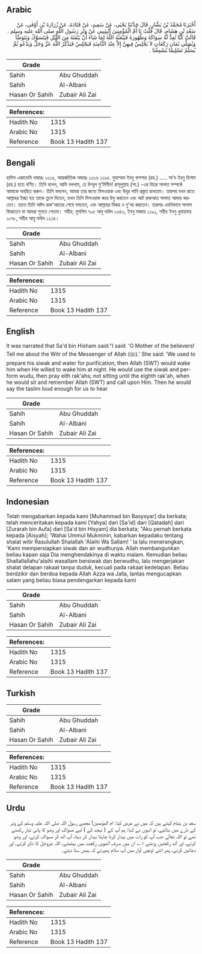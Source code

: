 ## Arabic


<div dir="rtl" lang="ar" style={{fontSize:'larger',backgroundColor:'#f8f9fa',padding:20}}>
أَخْبَرَنَا مُحَمَّدُ بْنُ بَشَّارٍ، قَالَ حَدَّثَنَا يَحْيَى، عَنْ سَعِيدٍ، عَنْ قَتَادَةَ، عَنْ زُرَارَةَ بْنِ أَوْفَى، عَنْ سَعْدِ بْنِ هِشَامٍ، قَالَ قُلْتُ يَا أُمَّ الْمُؤْمِنِينَ أَنْبِئِينِي عَنْ وَتْرِ رَسُولِ اللَّهِ صلى الله عليه وسلم ‏.‏ قَالَتْ كُنَّا نُعِدُّ لَهُ سِوَاكَهُ وَطُهُورَهُ فَيَبْعَثُهُ اللَّهُ لِمَا شَاءَ أَنْ يَبْعَثَهُ مِنَ اللَّيْلِ فَيَتَسَوَّكُ وَيَتَوَضَّأُ وَيُصَلِّي ثَمَانِ رَكَعَاتٍ لاَ يَجْلِسُ فِيهِنَّ إِلاَّ عِنْدَ الثَّامِنَةِ فَيَجْلِسُ فَيَذْكُرُ اللَّهَ عَزَّ وَجَلَّ وَيَدْعُو ثُمَّ يُسَلِّمُ تَسْلِيمًا يُسْمِعُنَا ‏.‏
</div>
<div style={{backgroundColor:'#f8f9fa',padding:20, marginBottom: 10}}><table> <thead> <tr> <th>Grade</th> <th></th> </tr> </thead> <tbody> <tr><td>Sahih</td><td>Abu Ghuddah</td></tr><tr><td>Sahih</td><td>Al-Albani</td></tr><tr><td>Hasan Or Sahih</td><td>Zubair Ali Zai</td></tr></tbody></table><table> <thead> <tr> <th>References:</th> <th></th> </tr> </thead> <tbody><tr><td>Hadith No</td><td>1315</td></tr><tr><td>Arabic No</td><td>1315</td></tr><tr><td>Reference</td><td>Book 13 Hadith 137</td></tr></tbody></table></div>

## Bengali


<div dir="ltr" lang="bn" style={{fontSize:'larger',backgroundColor:'#f8f9fa',padding:20}}>
হাদিস একাডেমি নাম্বারঃ ১৩১৫, আন্তর্জাতিক নাম্বারঃ ১৩১৬ ১৩১৫. মুহাম্মাদ ইবনু বাশশার (রহ.) ..... সা'দ ইবনু হিশাম (রহ.) হতে বর্ণিত। তিনি বলেন, আমি বললাম, হে উম্মুল মু'মিনীন! রাসূলুল্লাহ (সা.) -এর বিতর সালাত সম্পর্কে আমাকে অবহিত করুন। তিনি বললেন, আমরা তার জন্যে মিসওয়াক এবং উযূর পানি প্রস্তুত রাখতাম। তারপর যখন রাতে আল্লাহর ইচ্ছা হত তাকে তুলে দিতেন, তখন তিনি মিসওয়াক করে উযু করতেন এবং আট রাকআত সালাত আদায় করতেন। তাতে তিনি অষ্টম রাক'আতের শেষে বসতেন, এবং আল্লাহর যিকর ও দু'আ করতেন। তারপর এমনিভাবে সালাম ফিরাতেন যা আমরা শুনতে পেতাম। সহীহ: মুসলিম ৭০৫ আবু দাউদ ১৩৪৩, ইবনু মাজাহ ১১৯১, সহীহ ইবনু খুযায়মাহ ১০৭৮, সহীহ আবু দাউদ ১২১৪।
</div>
<div style={{backgroundColor:'#f8f9fa',padding:20, marginBottom: 10}}><table> <thead> <tr> <th>Grade</th> <th></th> </tr> </thead> <tbody> <tr><td>Sahih</td><td>Abu Ghuddah</td></tr><tr><td>Sahih</td><td>Al-Albani</td></tr><tr><td>Hasan Or Sahih</td><td>Zubair Ali Zai</td></tr></tbody></table><table> <thead> <tr> <th>References:</th> <th></th> </tr> </thead> <tbody><tr><td>Hadith No</td><td>1315</td></tr><tr><td>Arabic No</td><td>1315</td></tr><tr><td>Reference</td><td>Book 13 Hadith 137</td></tr></tbody></table></div>

## English


<div dir="ltr" lang="en" style={{fontSize:'larger',backgroundColor:'#f8f9fa',padding:20}}>
It was narrated that Sa'd bin Hisham said:"I said: 'O Mother of the believers! Tell me about the Witr of the Messenger of Allah (ﷺ).' She said: 'We used to prepare his siwak and water for purification, then Allah (SWT) would wake him when He willed to wake him at night. He would use the siwak and perform wudu, then pray eith rak'ahs; not sitting until the eighth rak'ah, when he would sit and remember Allah (SWT) and call upon Him. Then he would say the taslim loud enough for us to hear
</div>
<div style={{backgroundColor:'#f8f9fa',padding:20, marginBottom: 10}}><table> <thead> <tr> <th>Grade</th> <th></th> </tr> </thead> <tbody> <tr><td>Sahih</td><td>Abu Ghuddah</td></tr><tr><td>Sahih</td><td>Al-Albani</td></tr><tr><td>Hasan Or Sahih</td><td>Zubair Ali Zai</td></tr></tbody></table><table> <thead> <tr> <th>References:</th> <th></th> </tr> </thead> <tbody><tr><td>Hadith No</td><td>1315</td></tr><tr><td>Arabic No</td><td>1315</td></tr><tr><td>Reference</td><td>Book 13 Hadith 137</td></tr></tbody></table></div>

## Indonesian


<div dir="ltr" lang="id" style={{fontSize:'larger',backgroundColor:'#f8f9fa',padding:20}}>
Telah mengabarkan kepada kami [Muhammad bin Basysyar] dia berkata; telah menceritakan kepada kami [Yahya] dari [Sa'id] dari [Qatadah] dari [Zurarah bin Aufa] dari [Sa'd bin Hisyam] dia berkata; "Aku pernah berkata kepada [Aisyah]; 'Wahai Ummul Mukminin, kabarkan kepadaku tentang shalat witir Rasulullah Shalallah 'Alaihi Wa Sallam! ' Ia lalu menerangkan, 'Kami mempersiapkan siwak dan air wudhunya. Allah membangunkan beliau kapan saja Dia menghendakinya di waktu malam. Kemudian beliau Shallallallahu'alaihi wasallam bersiwak dan berwudhu, lalu mengerjakan shalat delapan rakaat tanpa duduk, kecuali pada rakaat kedelapan. Beliau berdzikir dan berdoa kepada Allah Azza wa Jalla, lantas mengucapkan salam yang beliau biasa pendengarkan kepada kami
</div>
<div style={{backgroundColor:'#f8f9fa',padding:20, marginBottom: 10}}><table> <thead> <tr> <th>Grade</th> <th></th> </tr> </thead> <tbody> <tr><td>Sahih</td><td>Abu Ghuddah</td></tr><tr><td>Sahih</td><td>Al-Albani</td></tr><tr><td>Hasan Or Sahih</td><td>Zubair Ali Zai</td></tr></tbody></table><table> <thead> <tr> <th>References:</th> <th></th> </tr> </thead> <tbody><tr><td>Hadith No</td><td>1315</td></tr><tr><td>Arabic No</td><td>1315</td></tr><tr><td>Reference</td><td>Book 13 Hadith 137</td></tr></tbody></table></div>

## Turkish


<div dir="ltr" lang="tr" style={{fontSize:'larger',backgroundColor:'#f8f9fa',padding:20}}>

</div>
<div style={{backgroundColor:'#f8f9fa',padding:20, marginBottom: 10}}><table> <thead> <tr> <th>Grade</th> <th></th> </tr> </thead> <tbody> <tr><td>Sahih</td><td>Abu Ghuddah</td></tr><tr><td>Sahih</td><td>Al-Albani</td></tr><tr><td>Hasan Or Sahih</td><td>Zubair Ali Zai</td></tr></tbody></table><table> <thead> <tr> <th>References:</th> <th></th> </tr> </thead> <tbody><tr><td>Hadith No</td><td>1315</td></tr><tr><td>Arabic No</td><td>1315</td></tr><tr><td>Reference</td><td>Book 13 Hadith 137</td></tr></tbody></table></div>

## Urdu


<div dir="rtl" lang="ur" style={{fontSize:'larger',backgroundColor:'#f8f9fa',padding:20}}>
سعد بن ہشام کہتے ہیں کہ میں نے عرض کیا: ام المؤمنین! مجھے رسول اللہ صلی اللہ علیہ وسلم کے وتر کے بارے میں بتائیے، تو انہوں نے کہا: ہم آپ کے ( تہجد کے ) لیے مسواک اور وضو کا پانی تیار رکھتے تھے تو اللہ تعالیٰ جب آپ کو رات میں بیدار کرنا چاہتا بیدار کر دیتا، آپ اٹھ کر مسواک کرتے، اور وضو کرتے، اور آٹھ رکعتیں پڑھتے ۱؎، ان میں صرف آٹھویں رکعت میں بیٹھتے، اللہ عزوجل کا ذکر کرتے، اور دعائیں کرتے، پھر اتنی اونچی آواز میں آپ سلام پھیرتے کہ ہمیں سنا دیتے۔
</div>
<div style={{backgroundColor:'#f8f9fa',padding:20, marginBottom: 10}}><table> <thead> <tr> <th>Grade</th> <th></th> </tr> </thead> <tbody> <tr><td>Sahih</td><td>Abu Ghuddah</td></tr><tr><td>Sahih</td><td>Al-Albani</td></tr><tr><td>Hasan Or Sahih</td><td>Zubair Ali Zai</td></tr></tbody></table><table> <thead> <tr> <th>References:</th> <th></th> </tr> </thead> <tbody><tr><td>Hadith No</td><td>1315</td></tr><tr><td>Arabic No</td><td>1315</td></tr><tr><td>Reference</td><td>Book 13 Hadith 137</td></tr></tbody></table></div>